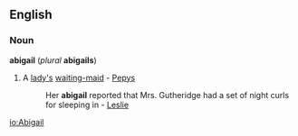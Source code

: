 {{webster}}
{{See|Abigail}}
==English==
===Noun===
'''abigail''' (''plural'' '''abigails''')
#A [[lady's]] [[waiting-maid]] - [[Pepys]]
#:Her '''abigail''' reported that Mrs. Gutheridge had a set of night curls for sleeping in - [[Leslie]]

[[io:Abigail]]